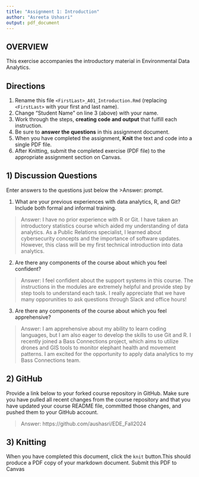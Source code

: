 ```yaml
---
title: "Assignment 1: Introduction"
author: "Asreeta Ushasri"
output: pdf_document
---
```


## OVERVIEW

This exercise accompanies the introductory material in Environmental Data Analytics. 

## Directions
1.  Rename this file `<FirstLast>_A01_Introduction.Rmd` (replacing `<FirstLast>` with your first and last name).
2.  Change "Student Name" on line 3 (above) with your name.
3.  Work through the steps, **creating code and output** that fulfill each instruction.
4.  Be sure to **answer the questions** in this assignment document.
5.  When you have completed the assignment, **Knit** the text and code into a single PDF file.
6.  After Knitting, submit the completed exercise (PDF file) to the appropriate assignment section on Canvas.


## 1) Discussion Questions
Enter answers to the questions just below the >Answer: prompt.

1. What are your previous experiences with data analytics, R, and Git? Include both formal and informal training.

> Answer: I have no prior experience with R or Git. I have taken an introductory statistics course which aided my understanding of data analytics. As a Public Relations specialist, I learned about cybersecurity concepts and the importance of software updates. However, this class will be my first technical introduction into data analytics.

2. Are there any components of the course about which you feel confident?

> Answer: I feel confident about the support systems in this course. The instructions in the modules are extremely helpful and provide step by step tools to understand each task. I really appreciate that we have many opporunities to ask questions through Slack and office hours!

3. Are there any components of the course about which you feel apprehensive?

> Answer: I am apprehensive about my ability to learn coding languages, but I am also eager to develop the skills to use Git and R. I recently joined a Bass Connections project, which aims to utilize drones and GIS tools to monitor elephant health and movement patterns. I am excited for the opportunity to apply data analytics to my Bass Connections team.


## 2) GitHub

Provide a link below to your forked course repository in GitHub. Make sure you have pulled all recent changes from the course repository and that you have updated your course README file, committed those changes, and pushed them to your GitHub account. 

> Answer: https://github.com/aushasri/EDE_Fall2024

## 3) Knitting
When you have completed this document, click the `knit` button.This should produce a PDF copy of your markdown document. Submit this PDF to Canvas 
